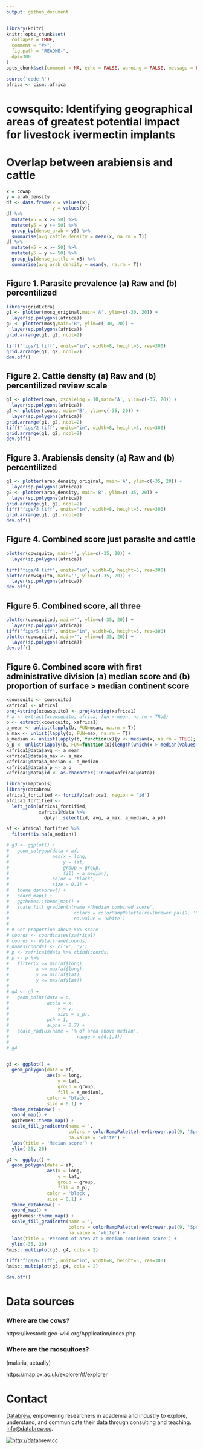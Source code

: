 ```yaml
---
output: github_document
---
```


<!-- README.md is generated from README.Rmd. Please edit that file -->

```r
library(knitr)
knitr::opts_chunk$set(
  collapse = TRUE,
  comment = "#>",
  fig.path = "README-",
  dpi=300
)
opts_chunk$set(comment = NA, echo = FALSE, warning = FALSE, message = FALSE, error = FALSE, fig.align = 'center', fig.height = 5, fig.width = 8)
```

```r
source('code.R')
africa <- cism::africa
```

# cowsquito: Identifying geographical areas of greatest potential impact for livestock ivermectin implants

# Overlap between arabiensis and cattle

```r
x = cowap
y = arab_density
df <- data.frame(x = values(x),
                 y = values(y))
df %>%
  mutate(x5 = x >= 50) %>%
  mutate(y5 = y >= 50) %>%
  group_by(dense_arab = y5) %>%
  summarise(avg_cattle_density = mean(x, na.rm = T))
df %>%
  mutate(x5 = x >= 50) %>%
  mutate(y5 = y >= 50) %>%
  group_by(dense_cattle = x5) %>%
  summarise(avg_arab_density = mean(y, na.rm = T))

```

## Figure 1. Parasite prevalence (a) Raw and (b) percentilized

```r
library(gridExtra)
g1 <- plotter(mosq_original,main='A', ylim=c(-30, 20)) +
  layer(sp.polygons(africa))
g2 <- plotter(mosq,main='B', ylim=c(-30, 20)) +
  layer(sp.polygons(africa))
grid.arrange(g1, g2, ncol=2)

tiff("figs/1.tiff", units="in", width=8, height=5, res=300)
grid.arrange(g1, g2, ncol=2) 
dev.off()
```

## Figure 2. Cattle density (a) Raw and (b) percentilized **review scale**

```r
g1 <- plotter(cowa, zscaleLog = 10,main='A', ylim=c(-35, 20)) +
  layer(sp.polygons(africa))
g2 <- plotter(cowap, main='B', ylim=c(-35, 20)) +
  layer(sp.polygons(africa))
grid.arrange(g1, g2, ncol=2)
tiff("figs/2.tiff", units="in", width=8, height=5, res=300)
grid.arrange(g1, g2, ncol=2)
dev.off()
```

## Figure 3. Arabiensis density (a) Raw and (b) percentilized

```r
g1 <- plotter(arab_density_original, main='A', ylim=c(-35, 20)) +
  layer(sp.polygons(africa))
g2 <- plotter(arab_density, main='B', ylim=c(-35, 20)) +
  layer(sp.polygons(africa))
grid.arrange(g1, g2, ncol=2)
tiff("figs/3.tiff", units="in", width=8, height=5, res=300)
grid.arrange(g1, g2, ncol=2)
dev.off()
```


## Figure 4. Combined score just parasite and cattle

```r
plotter(cowsquito, main='', ylim=c(-35, 20)) +
  layer(sp.polygons(africa))

tiff("figs/4.tiff", units="in", width=8, height=5, res=300)
plotter(cowsquito, main='', ylim=c(-35, 20)) +
  layer(sp.polygons(africa))
dev.off()
```


## Figure 5. Combined score, all three


```r
plotter(cowsquitod, main='', ylim=c(-35, 20)) +
  layer(sp.polygons(africa))
tiff("figs/5.tiff", units="in", width=8, height=5, res=300)
plotter(cowsquitod, main='', ylim=c(-35, 20)) +
  layer(sp.polygons(africa))
dev.off()
```


## Figure 6. Combined score with first administrative division (a) median score and (b) proportion of surface > median continent score


```r
xcowsquito <- cowsquitod
xafrica1 <- africa1
proj4string(xcowsquito) <- proj4string(xafrica1)
# a <- extract(xcowsquito, africa, fun = mean, na.rm = TRUE)
b <- extract(xcowsquito, xafrica1)
a_mean <- unlist(lapply(b, FUN=mean, na.rm = T))
a_max <- unlist(lapply(b, FUN=max, na.rm = T))
a_median <- unlist(lapply(b, function(x){y <- median(x, na.rm = TRUE); ifelse(is.null(y), 0, y)}))
a_p <- unlist(lapply(b, FUN=function(x){length(which(x > median(values(xcowsquito), na.rm = TRUE))) / length(x) * 100}))
xafrica1@data$avg <- a_mean
xafrica1@data$a_max <- a_max
xafrica1@data$a_median <- a_median
xafrica1@data$a_p <- a_p
xafrica1@data$id <- as.character(1:nrow(xafrica1@data))

library(maptools)
library(databrew)
africa1_fortified <- fortify(xafrica1, region = 'id')
africa1_fortified <-
  left_join(africa1_fortified,
            xafrica1@data %>%
              dplyr::select(id, avg, a_max, a_median, a_p))

af <- africa1_fortified %>%
  filter(!is.na(a_median))

# g3 <- ggplot() +
#   geom_polygon(data = af,
#                aes(x = long,
#                    y = lat,
#                    group = group,
#                    fill = a_median),
#                color = 'black',
#                size = 0.1) +
#   theme_databrew() +
#   coord_map() +
#   ggthemes::theme_map() +
#   scale_fill_gradientn(name ='Median combined score',
#                        colors = colorRampPalette(rev(brewer.pal(9, 'Spectral')))(10),
#                        na.value = 'white') 
# 
# # Get proportion above 50% score
# coords <- coordinates(xafrica1)
# coords <- data.frame(coords)
# names(coords) <- c('x', 'y')
# p <- xafrica1@data %>% cbind(coords)
# p <- p %>%
#   filter(x >= min(af$long),
#          x <= max(af$long),
#          y >= min(af$lat),
#          y <= max(af$lat))
# 
# g4 <- g3 + 
#   geom_point(data = p,
#              aes(x = x,
#                  y = y,
#                  size = a_p),
#              pch = 1,
#              alpha = 0.7) +
#   scale_radius(name = '% of area above median',
#                         range = c(0.1,4))
# 
# g4


g3 <- ggplot() +
  geom_polygon(data = af,
               aes(x = long,
                   y = lat,
                   group = group,
                   fill = a_median),
               color = 'black',
               size = 0.1) +
  theme_databrew() +
  coord_map() +
  ggthemes::theme_map() +
  scale_fill_gradientn(name ='',
                       colors = colorRampPalette(rev(brewer.pal(9, 'Spectral')))(10),
                       na.value = 'white') +
  labs(title = 'Median score') +
  ylim(-35, 20)

g4 <- ggplot() +
  geom_polygon(data = af,
               aes(x = long,
                   y = lat,
                   group = group,
                   fill = a_p),
               color = 'black',
               size = 0.1) +
  theme_databrew() +
  coord_map() +
  ggthemes::theme_map() +
  scale_fill_gradientn(name ='',
                       colors = colorRampPalette(rev(brewer.pal(9, 'Spectral')))(10),
                       na.value = 'white') +
  labs(title = 'Percent of area at > median continent score') +
  ylim(-35, 20)
Rmisc::multiplot(g3, g4, cols = 2)

tiff("figs/6.tiff", units="in", width=8, height=5, res=300)
Rmisc::multiplot(g3, g4, cols = 2)

dev.off()
```


# Data sources

### Where are the cows?

https://livestock.geo-wiki.org/Application/index.php

### Where are the mosquitoes?  

(malaria, actually)

https://map.ox.ac.uk/explorer/#/explorer


# Contact

[Databrew](http://www.databrew.cc), empowering researchers in academia and industry to explore, understand, and communicate their data through consulting and teaching. <a href="mailto:info@databrew.cc?Subject=Hello" target="_top">info@databrew.cc</a>.


<img align="center" src="logo_clear.png" alt="http://databrew.cc">



